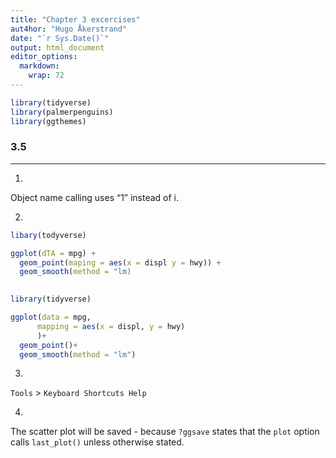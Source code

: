```yaml
---
title: "Chapter 3 excercises"
aut4hor: "Hugo Åkerstrand"  
date: "`r Sys.Date()`"
output: html_document
editor_options: 
  markdown: 
    wrap: 72
---
```


```r
library(tidyverse)  
library(palmerpenguins)  
library(ggthemes)
```




### 3.5

---

1.

Object name calling uses "1" instead of i.

2.

```r

libary(todyverse)

ggplot(dTA = mpg) + 
  geom_point(maping = aes(x = displ y = hwy)) +
  geom_smooth(method = "lm)
  
```

```r

library(tidyverse)

ggplot(data = mpg,
      mapping = aes(x = displ, y = hwy)
      )+ 
  geom_point()+
  geom_smooth(method = "lm")

```

3.

`Tools` > `Keyboard Shortcuts Help`

4.

The scatter plot will be saved - because `?ggsave` states that the `plot` option 
calls `last_plot()` unless otherwise stated.
